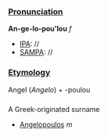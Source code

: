 ===[[Pronunciation]]===
'''An-ge-lo-pou'lou''' ''f''
*[[IPA]]: //
*[[SAMPA]]: //
===[[Etymology]]===
Angel (''Angelo'') + -poulou
===[[]]===
A Greek-originated surname
*[[Angelopoulos]] ''m''